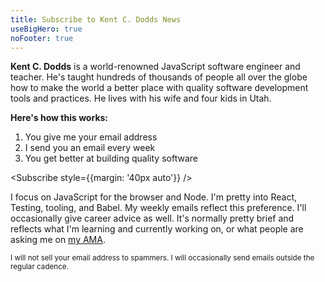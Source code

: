 ```yaml
---
title: Subscribe to Kent C. Dodds News
useBigHero: true
noFooter: true
---
```



**Kent C. Dodds** is a world-renowned JavaScript software engineer and teacher.
He's taught hundreds of thousands of people all over the globe how to make the
world a better place with quality software development tools and practices. He
lives with his wife and four kids in Utah.

**Here's how this works:**

1. You give me your email address
2. I send you an email every week
3. You get better at building quality software

<Subscribe style={{margin: '40px auto'}} />

I focus on JavaScript for the browser and Node. I'm pretty into React, Testing,
tooling, and Babel. My weekly emails reflect this preference. I'll occasionally
give career advice as well. It's normally pretty brief and reflects what I'm
learning and currently working on, or what people are asking me on
[my AMA](https://kcd.im/ama).

<small>
  I will not sell your email address to spammers. I will occasionally send
  emails outside the regular cadence.
</small>
